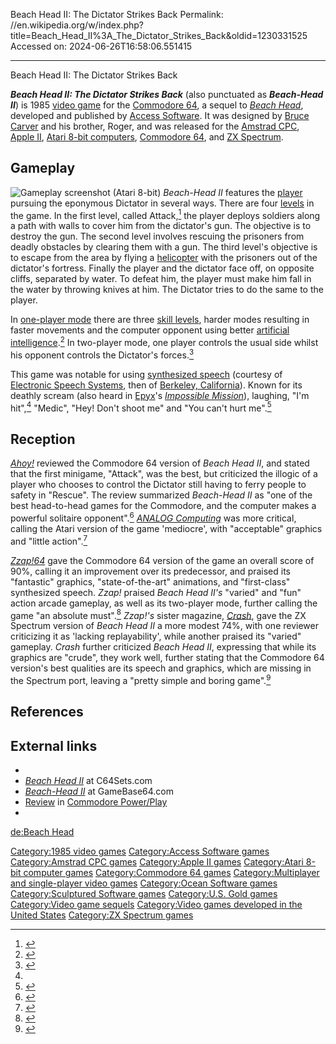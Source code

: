 Beach Head II: The Dictator Strikes Back
Permalink: //en.wikipedia.org/w/index.php?title=Beach_Head_II%3A_The_Dictator_Strikes_Back&oldid=1230331525
Accessed on: 2024-06-26T16:58:06.551415



------
Beach Head II: The Dictator Strikes Back
{{Short description|1985 video game}}
{{more citations needed|date=October 2017}}
{{Infobox video game
| title      = Beach Head II:<br>The Dictator Strikes Back
| image      = Beach Head 2 cover.jpg
| developer  = {{collapsible list|title=[[Access Software]]|titlestyle=font-weight:normal;font-size:13px;background:transparent;text-align:left|[[Sculptured Software]] (Apple II, Atari)<br>[[Ocean Software]] (CPC, Spectrum)}}
| publisher  = {{vgrelease|NA|Access Software|EU|[[U.S. Gold]]}}
| director   = [[Bruce Carver]]
| producer   = [[Chris Jones (Access Software)|Chris Jones]]
| programmer = Roger Carver<br>Bruce Carver
| released   = 1985
| genre      = [[Shoot 'em up]]
| modes      = [[Single-player video game|Single-player]] or [[Multiplayer video game|two-player]]
| platforms  = [[Amstrad CPC]], [[Apple II series|Apple II]], [[Atari 8-bit]], [[Commodore 64]], [[ZX Spectrum]]
}}

'''''Beach Head II: The Dictator Strikes Back''''' (also punctuated as '''''Beach-Head II''''') is 1985 [[video game]] for the [[Commodore 64]], a sequel to ''[[Beach Head (video game)|Beach Head]]'', developed and published by [[Access Software]]. It was designed by [[Bruce Carver]] and his brother, Roger, and was released for the [[Amstrad CPC]], [[Apple II series|Apple II]], [[Atari 8-bit computers]], [[Commodore 64]], and [[ZX Spectrum]].

==Gameplay==
[[File:Beach_Head_II_The_Dictator_Strikes_Back_Atari_8-bit_PAL_screenshot.png|thumb|left|Gameplay screenshot (Atari 8-bit)]]
''Beach-Head II'' features the [[Player character|player]] pursuing the eponymous Dictator in several ways. There are four [[Level (video games)|levels]] in the game. In the first level, called Attack,<ref>{{Cite web|url=https://archive.org/details/ZZap64Issue0321987Dec/page/n135/mode/2up?view=theater|title=ZZap_64_Issue_032_1987_Dec}}</ref> the player deploys soldiers along a path with walls to cover him from the dictator's gun. The objective is to destroy the gun. The second level involves rescuing the prisoners from deadly obstacles by clearing them with a gun. The third level's objective is to escape from the area by flying a [[helicopter]] with the prisoners out of the dictator's fortress. Finally the player and the dictator face off, on opposite cliffs, separated by water. To defeat him, the player must make him fall in the water by throwing knives at him. The Dictator tries to do the same to the player.

In [[Single-player|one-player mode]] there are three [[Difficulty level|skill levels]], harder modes resulting in faster movements and the computer opponent using better [[artificial intelligence (video games)|artificial intelligence]].<ref>{{Cite web|url=https://archive.org/details/zzap64-magazine-004/page/n21/mode/2up?view=theater|title=ZZap!64 Magazine Issue 004|date=August 1985}}</ref> In two-player mode, one player controls the usual side whilst his opponent controls the Dictator's forces.<ref name="Commodore User Magazine Issue 22">{{Cite web|url=https://archive.org/details/commodore-user-magazine-22/page/n26/mode/1up?view=theater|title = Commodore User Magazine Issue 22|date = July 1985}}</ref>

This game was notable for using [[synthesized speech]] (courtesy of [[Electronic Speech Systems]], then of [[Berkeley, California]]). Known for its deathly scream (also heard in [[Epyx]]'s ''[[Impossible Mission]]''), laughing, "I'm hit",<ref name="Commodore User Magazine Issue 22"/> "Medic", "Hey! Don't shoot me" and "You can't hurt me".<ref>{{Cite web|url=https://archive.org/details/zzap64-magazine-004/page/n19/mode/2up?view=theater|title=ZZap!64 Magazine Issue 004|date=August 1985}}</ref>

==Reception==
{{Video game reviews
| rev1 =''[[Zzap!64]]''
| rev1Score =90% (C64)<ref name=zzap />
| rev2 =''[[Crash (magazine)|Crash]]''
| rev2Score =74% (Spectrum)<ref name=crash />
}}
''[[Ahoy!]]'' reviewed the Commodore 64 version of ''Beach Head II'', and stated that the first minigame, "Attack", was the best, but criticized the illogic of a player who chooses to control the Dictator still having to ferry people to safety in "Rescue". The review summarized ''Beach-Head II'' as "one of the best head-to-head games for the Commodore, and the computer makes a powerful solitaire opponent".<ref name=ahoy>{{cite magazine|title =Reviews: Beach-Head II |date =October 1985 |url =https://archive.org/stream/Ahoy_Issue_22_1985-10_Ion_International_US#page/n61/mode/2up |magazine =[[Ahoy!]] |publisher =Ion International |last =Katz |first =Arnie |issue =22 |pages =63–64}}</ref> ''[[ANALOG Computing]]'' was more critical, calling the Atari version of the game 'mediocre', with "acceptable" graphics and "little action".<ref name=analog>{{cite magazine|title =Panak Strikes! - Reviews of the latest software - Beach-Head II |date =December 1986 |url =https://archive.org/stream/analog-computing-magazine-49/Analog_Computing_49_1986-12_8_Bit_Gift_Guide#page/n113/mode/2up |magazine =[[ANALOG Computing]] |publisher =ANALOG 400/800 Corp. |last =Panak |first =Steve|issue =49 |page =97|issn=0744-9917}}</ref>

''[[Zzap!64]]'' gave the Commodore 64 version of the game an overall score of 90%, calling it an improvement over its predecessor, and praised its "fantastic" graphics, "state-of-the-art" animations, and "first-class" synthesized speech. ''Zzap!'' praised ''Beach Head II's'' "varied" and "fun" action arcade gameplay, as well as its two-player mode, further calling the game "an absolute must".<ref name=zzap>{{cite magazine|title =Zzap! Test: Beach Head II|date =August 1985 |url =https://archive.org/details/zzapp_64_issue_004_600dpi/page/n19/mode/2up |magazine =[[Zzap!64]] |publisher =Newsfield Limited |last1 =Rignall |first1 =Julian |last2 =Penn |first2 =Gary |last3 =Sumner |first3 =Paul |issue =4 |pages =20–22}}</ref> ''Zzap!'s'' sister magazine, ''[[Crash (magazine)|Crash]]'', gave the ZX Spectrum version of ''Beach Head II'' a more modest 74%, with one reviewer criticizing it as 'lacking replayability', while another praised its "varied" gameplay. ''Crash'' further criticized ''Beach Head II'', expressing that while its graphics are "crude", they work well, further stating that the Commodore 64 version's best qualities are its speech and graphics, which are missing in the Spectrum port, leaving a "pretty simple and boring game".<ref name=crash>{{cite magazine|title =Reviews: Beach Head II |date =January 1986 |url =https://archive.org/details/crash-magazine-24/page/n11/mode/2up |magazine =[[Crash (magazine)|Crash]] |publisher =Newsfield Limited |issue =24 |page =13}}</ref>

==References==
{{Reflist}}

==External links==
* {{moby game|id=/beach-head-ii-the-dictator-strikes-back|name=''Beach Head II''}}
* [http://www.c64sets.com/set.html?id=91 ''Beach Head II''] at C64Sets.com
* [http://www.gamebase64.com/oldsite/gameofweek/4/gotw_beachhead2.htm ''Beach-Head II''] at GameBase64.com
* [https://archive.org/details/commodore-power-play-18/page/n41/mode/2up Review] in [[Commodore Power/Play]]
* {{WoS game|id=0000483}}

{{Beach-Head}}
{{Access Software}}

{{DEFAULTSORT:Beach Head 2: The Dictator Strikes Back}}

[[Category:1985 video games]]
[[Category:Access Software games]]
[[Category:Amstrad CPC games]]
[[Category:Apple II games]]
[[Category:Atari 8-bit computer games]]
[[Category:Commodore 64 games]]
[[Category:Multiplayer and single-player video games]]
[[Category:Ocean Software games]]
[[Category:Sculptured Software games]]
[[Category:U.S. Gold games]]
[[Category:Video game sequels]]
[[Category:Video games developed in the United States]]
[[Category:ZX Spectrum games]]
[[de:Beach Head]]